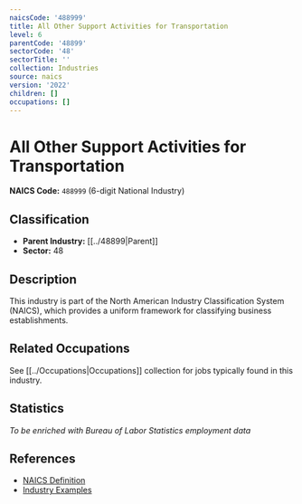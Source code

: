 ```yaml
---
naicsCode: '488999'
title: All Other Support Activities for Transportation
level: 6
parentCode: '48899'
sectorCode: '48'
sectorTitle: ''
collection: Industries
source: naics
version: '2022'
children: []
occupations: []
---
```

# All Other Support Activities for Transportation

**NAICS Code:** `488999` (6-digit National Industry)

## Classification

- **Parent Industry:** [[../48899|Parent]]
- **Sector:** 48

## Description

This industry is part of the North American Industry Classification System (NAICS), which provides a uniform framework for classifying business establishments.

## Related Occupations

See [[../Occupations|Occupations]] collection for jobs typically found in this industry.

## Statistics

*To be enriched with Bureau of Labor Statistics employment data*

## References

- [NAICS Definition](https://www.census.gov/naics/)
- [Industry Examples](https://www.census.gov/naics/2022NAICS/)
